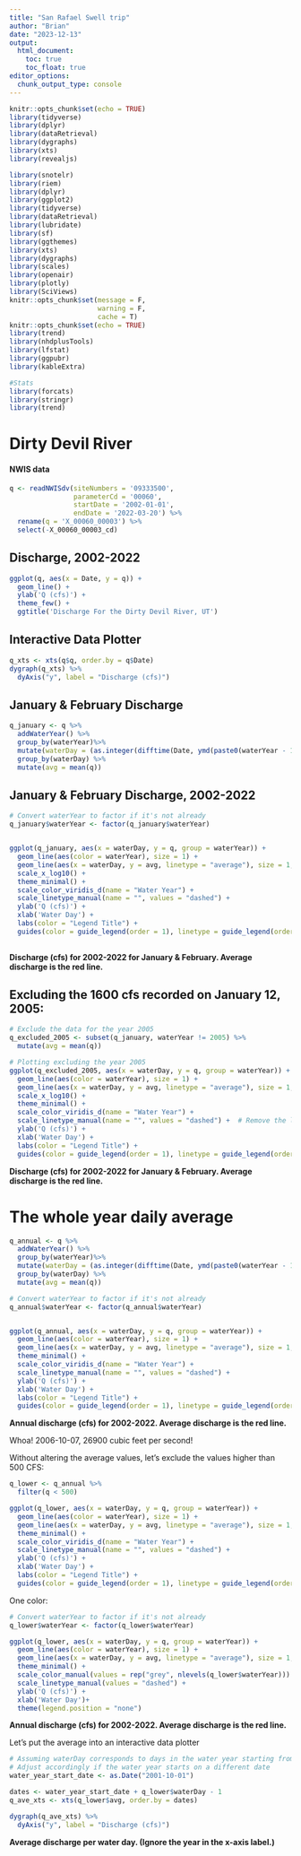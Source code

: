 ```yaml
---
title: "San Rafael Swell trip"
author: "Brian"
date: "2023-12-13"
output:
  html_document:
    toc: true
    toc_float: true
editor_options: 
  chunk_output_type: console
---
```


```r
knitr::opts_chunk$set(echo = TRUE)
library(tidyverse)
library(dplyr)
library(dataRetrieval)
library(dygraphs)
library(xts)
library(revealjs)

library(snotelr)
library(riem)
library(dplyr)
library(ggplot2)
library(tidyverse)
library(dataRetrieval)
library(lubridate)
library(sf)
library(ggthemes)
library(xts)
library(dygraphs)
library(scales)
library(openair)
library(plotly)
library(SciViews)
knitr::opts_chunk$set(message = F, 
                      warning = F,
                      cache = T)
knitr::opts_chunk$set(echo = TRUE)
library(trend)
library(nhdplusTools)
library(lfstat)
library(ggpubr)
library(kableExtra)

#Stats
library(forcats)
library(stringr)
library(trend)
```

# Dirty Devil River

#### NWIS data

```r
q <- readNWISdv(siteNumbers = '09333500',
                parameterCd = '00060',
                startDate = '2002-01-01',
                endDate = '2022-03-20') %>%
  rename(q = 'X_00060_00003') %>% 
  select(-X_00060_00003_cd)
```

##  Discharge, 2002-2022

```r
ggplot(q, aes(x = Date, y = q)) + 
  geom_line() + 
  ylab('Q (cfs)') + 
  theme_few() +
  ggtitle('Discharge For the Dirty Devil River, UT')
```

## Interactive Data Plotter

```r
q_xts <- xts(q$q, order.by = q$Date)
dygraph(q_xts) %>%
  dyAxis("y", label = "Discharge (cfs)") 
```

## January & February Discharge

```r

q_january <- q %>% 
  addWaterYear() %>%
  group_by(waterYear)%>% 
  mutate(waterDay = (as.integer(difftime(Date, ymd(paste0(waterYear - 1 ,'-09-30')), units = "days")))) %>% filter(waterDay >= 93, waterDay <= 151) %>% 
  group_by(waterDay) %>% 
  mutate(avg = mean(q))

```

## January & February Discharge, 2002-2022

```r

# Convert waterYear to factor if it's not already
q_january$waterYear <- factor(q_january$waterYear)


ggplot(q_january, aes(x = waterDay, y = q, group = waterYear)) + 
  geom_line(aes(color = waterYear), size = 1) + 
  geom_line(aes(x = waterDay, y = avg, linetype = "average"), size = 1, color = "red") +
  scale_x_log10() +
  theme_minimal() +
  scale_color_viridis_d(name = "Water Year") +
  scale_linetype_manual(name = "", values = "dashed") +
  ylab('Q (cfs)') +
  xlab('Water Day') +
  labs(color = "Legend Title") +
  guides(color = guide_legend(order = 1), linetype = guide_legend(order = 2))
  

```

**Discharge (cfs) for 2002-2022 for January & February. Average discharge is the red line.**


## Excluding the 1600 cfs recorded on January 12, 2005:

```r

# Exclude the data for the year 2005
q_excluded_2005 <- subset(q_january, waterYear != 2005) %>% 
  mutate(avg = mean(q))

# Plotting excluding the year 2005
ggplot(q_excluded_2005, aes(x = waterDay, y = q, group = waterYear)) + 
  geom_line(aes(color = waterYear), size = 1) + 
  geom_line(aes(x = waterDay, y = avg, linetype = "average"), size = 1, color = "red") +
  scale_x_log10() +
  theme_minimal() +
  scale_color_viridis_d(name = "Water Year") +
  scale_linetype_manual(name = "", values = "dashed") +  # Remove the legend title for Line Type
  ylab('Q (cfs)') +
  xlab('Water Day') +
  labs(color = "Legend Title") +
  guides(color = guide_legend(order = 1), linetype = guide_legend(order = 2))  # Move the average line up

```

**Discharge (cfs) for 2002-2022 for January & February. Average discharge is the red line.**

# The whole year daily average

```r

q_annual <- q %>% 
  addWaterYear() %>%
  group_by(waterYear)%>% 
  mutate(waterDay = (as.integer(difftime(Date, ymd(paste0(waterYear - 1 ,'-09-30')), units = "days")))) %>% #filter(waterDay >= 93, waterDay <= 151) %>% 
  group_by(waterDay) %>% 
  mutate(avg = mean(q))

# Convert waterYear to factor if it's not already
q_annual$waterYear <- factor(q_annual$waterYear)


ggplot(q_annual, aes(x = waterDay, y = q, group = waterYear)) + 
  geom_line(aes(color = waterYear), size = 1) + 
  geom_line(aes(x = waterDay, y = avg, linetype = "average"), size = 1, color = "red") +
  theme_minimal() +
  scale_color_viridis_d(name = "Water Year") +
  scale_linetype_manual(name = "", values = "dashed") +
  ylab('Q (cfs)') +
  xlab('Water Day') +
  labs(color = "Legend Title") +
  guides(color = guide_legend(order = 1), linetype = guide_legend(order = 2))

```


**Annual discharge (cfs) for 2002-2022. Average discharge is the red line.**

Whoa! 2006-10-07, 26900 cubic feet per second!

Without altering the average values, let's exclude the values higher than 500 CFS:

```r
q_lower <- q_annual %>% 
  filter(q < 500)

ggplot(q_lower, aes(x = waterDay, y = q, group = waterYear)) + 
  geom_line(aes(color = waterYear), size = 1) + 
  geom_line(aes(x = waterDay, y = avg, linetype = "average"), size = 1, color = "red") +
  theme_minimal() +
  scale_color_viridis_d(name = "Water Year") +
  scale_linetype_manual(name = "", values = "dashed") +
  ylab('Q (cfs)') +
  xlab('Water Day') +
  labs(color = "Legend Title") +
  guides(color = guide_legend(order = 1), linetype = guide_legend(order = 2))
```

One color:

```r
# Convert waterYear to factor if it's not already
q_lower$waterYear <- factor(q_lower$waterYear)

ggplot(q_lower, aes(x = waterDay, y = q, group = waterYear)) + 
  geom_line(aes(color = waterYear), size = 1) + 
  geom_line(aes(x = waterDay, y = avg, linetype = "average"), size = 1, color = "red") +
  theme_minimal() +
  scale_color_manual(values = rep("grey", nlevels(q_lower$waterYear))) +
  scale_linetype_manual(values = "dashed") +
  ylab('Q (cfs)') +
  xlab('Water Day')+
  theme(legend.position = "none")

```

**Annual discharge (cfs) for 2002-2022. Average discharge is the red line.**

Let's put the average into an interactive data plotter

```r
 
# Assuming waterDay corresponds to days in the water year starting from October 1
# Adjust accordingly if the water year starts on a different date
water_year_start_date <- as.Date("2001-10-01")

dates <- water_year_start_date + q_lower$waterDay - 1
q_ave_xts <- xts(q_lower$avg, order.by = dates)

dygraph(q_ave_xts) %>%
  dyAxis("y", label = "Discharge (cfs)")

```


**Average discharge per water day. (Ignore the year in the x-axis label.)** 
